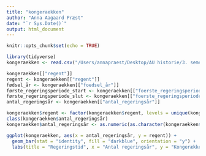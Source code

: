```yaml
---
title: "kongeraekken"
author: "Anna Aagaard Præst"
date: "`r Sys.Date()`"
output: html_document
---
```


```r
knitr::opts_chunk$set(echo = TRUE)
```


```r
library(tidyverse)
kongeraekken <- read.csv("/Users/annapraest/Desktop/AU historie/3. semester/Teori og metode/digital metode/DM homework/wk39/kongeraekken_homework_week39.csv", sep = ";")

```

```r

kongeraekken[["regent"]]
regent <- kongeraekken[["regent"]]
fødsel_år <- kongeraekken[["foedsel_år"]]
første_regeringsperiode_start <- kongeraekken[["foerste_regeringsperiode_start"]]
første_regeringsperiode_slut <- kongeraekken[["foerste_regeringsperiode_slut"]]
antal_regeringsår <- kongeraekken[["antal_regeringsår"]]
```

```r
kongeraekken$regent <- factor(kongeraekken$regent, levels = unique(kongeraekken$regent))
class(kongeraekken$antal_regeringsår)
kongeraekken$antal_regeringsår <- as.numeric(as.character(kongeraekken$antal_regeringsår))


```
```r

ggplot(kongeraekken, aes(x = antal_regeringsår, y = regent)) +
  geom_bar(stat = "identity", fill = "darkblue", orientation = "y") +
  labs(title = "Regeringstid", x = "Antal regeringsår", y = "Kongerækken")  

```
